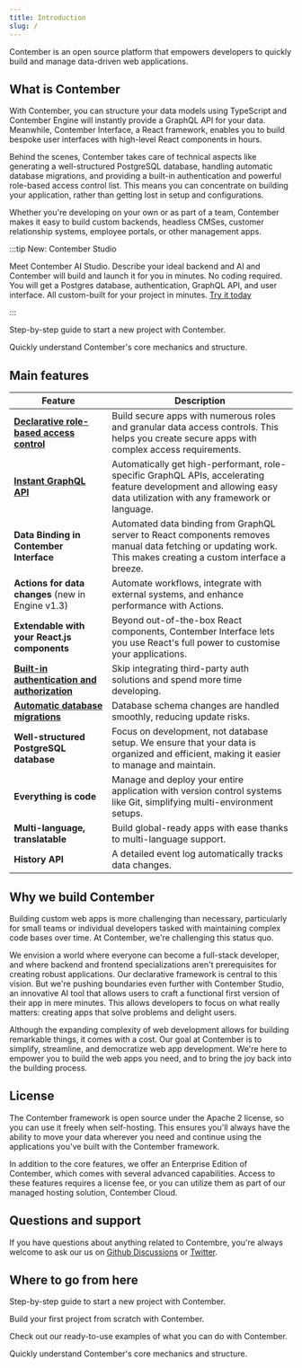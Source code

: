 ```yaml
---
title: Introduction
slug: /
---
```



Contember is an open source platform that empowers developers to quickly build and manage data-driven web applications.

## What is Contember

With Contember, you can structure your data models using TypeScript and Contember Engine will instantly provide a GraphQL API for your data. Meanwhile, Contember Interface, a React framework, enables you to build bespoke user interfaces with high-level React components in hours.

Behind the scenes, Contember takes care of technical aspects like generating a well-structured PostgreSQL database, handling automatic database migrations, and providing a built-in authentication and powerful role-based access control list. This means you can concentrate on building your application, rather than getting lost in setup and configurations.

Whether you're developing on your own or as part of a team, Contember makes it easy to build custom backends, headless CMSes, customer relationship systems, employee portals, or other management apps.

:::tip New: Contember Studio

Meet Contember AI Studio. Describe your ideal backend and AI and Contember will build and launch it for you in minutes. No coding required. You will get a Postgres database, authentication, GraphQL API, and user interface. All custom-built for your project in minutes. [Try it today](https://www.contember.com/open/studio)

:::

<DocsCards>
  <DocsCard header="Installation Guide" href="/intro/installation">
    <p>Step-by-step guide to start a new project with Contember.</p>
  </DocsCard>

  <DocsCard header="How Contember works" href="/intro/how-it-works">
    <p>Quickly understand Contember's core mechanics and structure.</p>
  </DocsCard>
</DocsCards>

## Main features

| Feature | Description |
|---|---|
| **[Declarative role-based access control](/reference/engine/schema/acl.md)** | Build secure apps with numerous roles and granular data access controls. This helps you create secure apps with complex access requirements. |
| **[Instant GraphQL API](/reference/engine/content/overview.md)** | Automatically get high-performant, role-specific GraphQL APIs, accelerating feature development and allowing easy data utilization with any framework or language. |
| **Data Binding in Contember Interface** | Automated data binding from GraphQL server to React components removes manual data fetching or updating work. This makes creating a custom interface a breeze. |
| **Actions for data changes** (new in Engine v1.3) | Automate workflows, integrate with external systems, and enhance performance with Actions. |
| **Extendable with your React.js components** | Beyond out-of-the-box React components, Contember Interface lets you use React's full power to customise your applications. |
| **[Built-in authentication and authorization](/reference/engine/tenant/overview.md)** | Skip integrating third-party auth solutions and spend more time developing. |
| **[Automatic database migrations](/reference/engine/schema/migrations.md)** | Database schema changes are handled smoothly, reducing update risks. |
| **Well-structured PostgreSQL database** | Focus on development, not database setup. We ensure that your data is organized and efficient, making it easier to manage and maintain. |
| **Everything is code** | Manage and deploy your entire application with version control systems like Git, simplifying multi-environment setups. |
| **Multi-language, translatable** | Build global-ready apps with ease thanks to multi-language support. |
| **History API** | A detailed event log automatically tracks data changes. |

## Why we build Contember

Building custom web apps is more challenging than necessary, particularly for small teams or individual developers tasked with maintaining complex code bases over time. At Contember, we're challenging this status quo.

We envision a world where everyone can become a full-stack developer, and where backend and frontend specializations aren't prerequisites for creating robust applications. Our declarative framework is central to this vision. But we're pushing boundaries even further with Contember Studio, an innovative AI tool that allows users to craft a functional first version of their app in mere minutes. This allows developers to focus on what really matters: creating apps that solve problems and delight users.

Although the expanding complexity of web development allows for building remarkable things, it comes with a cost. Our goal at Contember is to simplify, streamline, and democratize web app development. We're here to empower you to build the web apps you need, and to bring the joy back into the building process.

## License

The Contember framework is open source under the Apache 2 license, so you can use it freely when self-hosting. This ensures you'll always have the ability to move your data wherever you need and continue using the applications you've built with the Contember framework.

In addition to the core features, we offer an Enterprise Edition of Contember, which comes with several advanced capabilities. Access to these features requires a license fee, or you can utilize them as part of our managed hosting solution, Contember Cloud.

## Questions and support

If you have questions about anything related to Contembre, you're always welcome to ask our us on [Github Discussions](https://github.com/orgs/contember/discussions) or [Twitter](https://twitter.com/contember).

## Where to go from here

<DocsCards>
  <DocsCard header="Installation Guide" href="/intro/installation">
    <p>Step-by-step guide to start a new project with Contember.</p>
  </DocsCard>

  <DocsCard header="Quickstart" href="/intro/quickstart">
    <p>Build your first project from scratch with Contember.</p>
  </DocsCard>

  <DocsCard header="Starter Kits" href="https://github.com/contember/starter-kits">
    <p>Check out our ready-to-use examples of what you can do with Contember.</p>
  </DocsCard>

  <DocsCard header="How Contember works" href="/intro/how-it-works">
    <p>Quickly understand Contember's core mechanics and structure.</p>
  </DocsCard>
</DocsCards>

